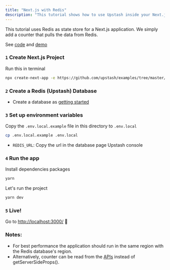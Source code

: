 ```yaml
---
title: "Next.js with Redis"
description: "This tutorial shows how to use Upstash inside your Next.js application."
---
```


This tutorial uses Redis as state store for a Next.js application. We simply add
a counter that pulls the data from Redis.

See [code](https://github.com/upstash/examples/tree/master/examples/nextjs-with-redis)
and [demo](https://nextjs-with-redis.vercel.app/)

### `1` Create Next.js Project

Run this in terminal

```bash
npx create-next-app -e https://github.com/upstash/examples/tree/master/examples/nextjs-with-redis nextjs-with-redis
```

### `2` Create a Redis (Upstash) Database

- Create a database as [getting started](../overall/getstarted)

### `3` Set up environment variables

Copy the `.env.local.example` file in this directory to `.env.local`

```bash
cp .env.local.example .env.local
```

- `REDIS_URL`: Copy the url in the database page Upstash console

<Snippet file="redis/ioredisnote.mdx" />

### `4` Run the app

Install dependencies packages

```bash
yarn
```

Let's run the project

```bash
yarn dev
```

### `5` Live!

Go to [http://localhost:3000/](http://localhost:3000/) 🎉

### Notes:

- For best performance the application should run in the same region with the
  Redis database's region.
- Alternatively, counter can be read from the
  [APIs](https://nextjs.org/docs/api-routes/introduction) instead of
  getServerSideProps().
